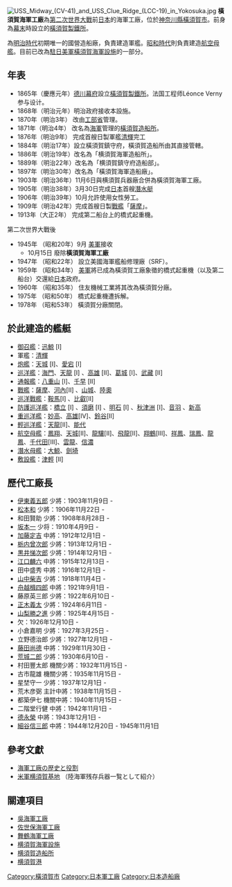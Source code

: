 [[File:USS_Midway_(CV-41)_and_USS_Clue_Ridge_(LCC-19)_in_Yokosuka.jpg|thumb]]
'''橫須賀海軍工廠'''為[[第二次世界大戰|第二次世界大戰]]前[[日本|日本]]的海軍工廠，位於[[神奈川縣|神奈川縣]][[橫須賀市|橫須賀市]]。前身為[[幕末|幕末]]時設立的[[橫須賀製鐵所|橫須賀製鐵所]]。

為[[明治時代|明治時代]]初期唯一的國營造船廠，負責建造軍艦。[[昭和時代|昭和時代]]則負責建造[[航空母艦|航空母艦]]。目前已改為[[駐日美軍|駐日美軍]][[橫須賀海軍設施|橫須賀海軍設施]]的一部分。

==年表==
* 1865年（慶應元年）[[德川幕府|德川幕府]]設立[[橫須賀製鐵所|橫須賀製鐵所]]。法国工程师Léonce Verny参与设计。
* 1868年（明治元年）明治政府接收本設施。
* 1870年（明治3年） 改由[[工部省|工部省]]管理。
* 1871年（明治4年） 改名為[[大日本帝國海軍|海軍]]管理的[[橫須賀造船所|橫須賀造船所]]。
* 1876年（明治9年） 完成首艘日製軍艦[[清輝號軍艦|清輝]]完工
* 1884年（明治17年）設立橫須賀鎮守府，橫須賀造船所由其直接管轄。
* 1886年（明治19年）改名為「横須賀海軍造船所」。
* 1889年（明治22年）改名為「横須賀鎮守府造船部」。
* 1897年（明治30年）改名為「橫須賀海軍造船廠」。
* 1903年（明治36年）11月6日與横須賀兵器廠合併為橫須賀海軍工廠。
* 1905年（明治38年）3月30日完成[[日本|日本]]首艘[[潛水艇|潛水艇]]
* 1906年（明治39年）10月允許使用女性勞工。
* 1909年（明治42年）完成首艘日製[[戰艦|戰艦]]「[[薩摩號戰艦|薩摩]]」。
* 1913年（大正2年） 完成第二船台上的橋式起重機。
第二次世界大戰後
* 1945年 （昭和20年）9月 [[美軍|美軍]]接收
** 10月15日 廢除'''橫須賀海軍工廠'''
* 1947年 （昭和22年） 設立美國海軍艦船修理廠（SRF）。
* 1959年 （昭和34年） [[美軍|美軍]]將已成為橫須賀工廠象徵的橋式起重機（以及第二船台）交還給[[日本|日本]]政府。
* 1960年 （昭和35年） 住友機械工業將其改為橫須賀分廠。
* 1975年 （昭和50年） 橋式起重機遭拆解。
* 1978年 （昭和53年） 橫須賀分廠關閉。

==於此建造的艦艇==
* [[御召艦|御召艦]]：[[迅鯨號御召艦|迅鯨]] [I]
*軍艦：[[清輝號軍艦|清輝]]
* [[炮艦|炮艦]]：[[天城號砲艦|天城]] [I]、[[愛宕號砲艦|愛宕]] [I] 
* [[巡洋艦|巡洋艦]]：[[海門號巡洋艦|海門]]、[[天龍號巡洋艦|天龍]] [I] 、[[高雄號巡洋艦|高雄]] [II]、[[葛城號巡洋艦|葛城]] [I]、[[武藏號巡洋艦|武藏]] [II]
* [[通報艦|通報艦]]：[[八重山號通報艦|八重山]] [I]、[[千澡號通報艦|千早]] [II]
* [[戰艦|戰艦]]：[[薩摩號戰艦|薩摩]]、[[河內號戰艦|河內]][II] 、[[山城號戰艦|山城]]、[[陸奧號戰艦|陸奧]]
* [[巡洋戰艦|巡洋戰艦]]：[[鞍馬號巡洋戰艦|鞍馬]][I] 、[[比叡號戰艦|比叡]][II] 
* [[防護巡洋艦|防護巡洋艦]]：[[橋立號防護巡洋艦|橋立]] [I] 、[[須磨號防護巡洋艦|須磨]] [I] 、[[明石號防護巡洋艦|明石]] [I] 、[[秋津洲號防護巡洋艦|秋津洲]] [I]、[[音羽號防護巡洋艦|音羽]] 、[[新高号防护巡洋舰|新高]]
* [[重巡洋艦|重巡洋艦]]：[[妙高號重巡洋艦|妙高]]、[[高雄號重巡洋艦|高雄]][Ⅳ]、[[鈴谷號重巡洋艦|鈴谷]][II]
* [[輕巡洋艦|輕巡洋艦]]：[[天龍號輕巡洋艦|天龍]][II]、[[能代號輕巡洋艦|能代]]
* [[航空母艦|航空母艦]]：[[鳳翔號航空母艦|鳳翔]]、[[天城號航空母艦|天城]][II]、[[龍驤號航空母艦|龍驤]][II]、[[飛龍號航空母艦|飛龍]][II]、[[翔鶴號航空母艦|翔鶴]][III]、[[祥鳳級輕型航空母艦|祥鳳]]、[[瑞鳳號航空母艦|瑞鳳]]、[[龍鳳號航空母艦|龍鳳]]、[[千代田號航空母艦|千代田]][III]、[[雲龍號航空母艦|雲龍]]、[[信濃號航空母艦|信濃]]
* [[潛水母艦|潛水母艦]]：[[大鯨號潛水母艦|大鯨]]、[[劍埼號潛水母艦|劍埼]]
* [[敷設艦|敷設艦]]：[[津輕號敷設艦)|津輕]] [II]

== 歷代工廠長 ==
* [[伊東義五郎|伊東義五郎]] 少將：1903年11月9日 -
* [[松本和|松本和]] 少將：1906年11月22日 -
* 和田賢助 少將：1908年8月28日 -
* [[坂本一|坂本一]] 少将：1910年4月9日 -
* [[加藤定吉|加藤定吉]] 中將：1912年12月1日 -
* [[栃内曾次郎|栃内曾次郎]] 少將：1913年12月1日 -
* [[黒井悌次郎|黒井悌次郎]] 少將：1914年12月1日 -
* [[江口麟六|江口麟六]] 中將：1915年12月13日 -
* 田中盛秀 中將：1916年12月1日 -
* [[山中柴吉|山中柴吉]] 少將：1918年11月4日 -
* [[舟越楫四郎|舟越楫四郎]] 中將：1921年9月1日 -
* 藤原英三郎 少將：1922年6月10日 -
* [[正木義太|正木義太]] 少將：1924年6月11日 -
* [[山梨勝之進|山梨勝之進]] 少將：1925年4月15日 -
* 欠：1926年12月10日 -
* 小倉嘉明 少將：1927年3月25日 -
* 立野德治郎 少將：1927年12月1日 -
* [[藤田尚德|藤田尚德]] 中將：1929年11月30日 -
* [[荒城二郎|荒城二郎]] 少將：1930年6月10日 -
* 村田豐太郎 機關少將：1932年11月15日 -
* 古市龍雄 機關少將：1935年11月15日 -
* 星埜守一 少將：1937年12月1日 -
* 荒木彦弼 主計中將：1938年11月15日 -
* 都築伊七 機關中將：1940年11月15日 -
* 二階堂行健 中將：1942年11月1日 -
* [[德永榮|德永榮]] 中將：1943年12月1日 -
* [[細谷信三郎|細谷信三郎]] 中將：1944年12月20日 - 1945年11月1日

==參考文獻==
* [http://www.kokubou.com/document_room/rance/rekishi/gunji/kaigun_kousyou.htm 海軍工廠の歴史と役割] {{Wayback|url=http://www.kokubou.com/document_room/rance/rekishi/gunji/kaigun_kousyou.htm |date=20171113035949 }}
* [http://www.asahi-net.or.jp/~KU3N-KYM/heiki2/yokokou/yokokou.html 米軍横須賀基地] {{Wayback|url=http://www.asahi-net.or.jp/~KU3N-KYM/heiki2/yokokou/yokokou.html |date=20130524000942 }}（陸海軍残存兵器一覧として紹介）

== 關連項目 ==
* [[吳海軍工廠|吳海軍工廠]] 
* [[佐世保海軍工廠|佐世保海軍工廠]] 
* [[舞鶴海軍工廠|舞鶴海軍工廠]]
* [[横須賀海軍設施|横須賀海軍設施]]
* [[横須賀造船所|横須賀造船所]]
* [[横須賀港|横須賀港]]

[[Category:橫須賀市|Category:橫須賀市]]
[[Category:日本軍工廠|Category:日本軍工廠]]
[[Category:日本造船廠|Category:日本造船廠]]